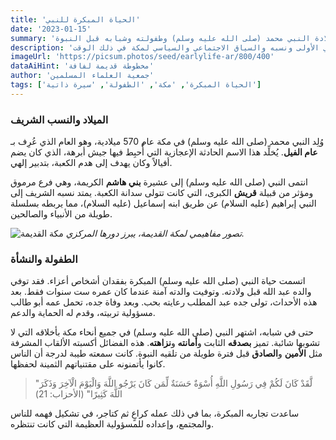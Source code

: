 ```yaml
---
title: 'الحياة المبكرة للنبي'
date: '2023-01-15'
summary: 'نظرة عامة على ولادة النبي محمد (صلى الله عليه وسلم) وطفولته وشبابه قبل النبوة.'
description: 'سرد مفصل لسنوات النبي الأولى ونسبه والسياق الاجتماعي والسياسي لمكة في ذلك الوقت.'
imageUrl: 'https://picsum.photos/seed/earlylife-ar/800/400'
dataAiHint: 'مخطوطة قديمة لفافة'
author: 'جمعية العلماء المسلمين'
tags: ['الحياة المبكرة', 'مكة', 'الطفولة', 'سيرة ذاتية']
---
```


### الميلاد والنسب الشريف

وُلِد النبي محمد (صلى الله عليه وسلم) في مكة عام 570 ميلادية، وهو العام الذي عُرِف بـ **عام الفيل**. يُخلِّد هذا الاسم الحادثة الإعجازية التي أُحبِط فيها جيش أبرهة، الذي كان يضم أفيالاً وكان يهدف إلى هدم الكعبة، بتدبير إلهي.

انتمى النبي (صلى الله عليه وسلم) إلى عشيرة **بني هاشم** الكريمة، وهي فرع مرموق ومؤثر من قبيلة **قريش** الكبرى، التي كانت تتولى سدانة الكعبة. يمتد نسبه الشريف إلى النبي إبراهيم (عليه السلام) عن طريق ابنه إسماعيل (عليه السلام)، مما يربطه بسلسلة طويلة من الأنبياء والصالحين.

![مكة القديمة](https://picsum.photos/seed/mecca-ar/600/300)
*تصور مفاهيمي لمكة القديمة، يبرز دورها المركزي.*

### الطفولة والنشأة

اتسمت حياة النبي (صلى الله عليه وسلم) المبكرة بفقدان أشخاص أعزاء. فقد توفي والده عبد الله قبل ولادته. وتوفيت والدته آمنة عندما كان عمره ست سنوات فقط. بعد هذه الأحداث، تولى جده عبد المطلب رعايته بحب. وبعد وفاة جده، تحمل عمه أبو طالب مسؤولية تربيته، وقدم له الحماية والدعم.

حتى في شبابه، اشتهر النبي (صلى الله عليه وسلم) في جميع أنحاء مكة بأخلاقه التي لا تشوبها شائبة. تميز **بصدقه** الثابت و**أمانته** و**نزاهته**. هذه الفضائل أكسبته الألقاب المشرفة مثل **الأمين** و**الصادق** قبل فترة طويلة من تلقيه النبوة. كانت سمعته طيبة لدرجة أن الناس كانوا يأتمنونه على مقتنياتهم الثمينة لحفظها.

> "لَّقَدْ كَانَ لَكُمْ فِي رَسُولِ اللَّهِ أُسْوَةٌ حَسَنَةٌ لِّمَن كَانَ يَرْجُو اللَّهَ وَالْيَوْمَ الْآخِرَ وَذَكَرَ اللَّهَ كَثِيرًا" (الأحزاب: 21)

ساعدت تجاربه المبكرة، بما في ذلك عمله كراعٍ ثم كتاجر، في تشكيل فهمه للناس والمجتمع، وإعداده للمسؤولية العظيمة التي كانت تنتظره.
